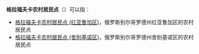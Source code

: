 '''格拉福夫卡农村居民点'''（{{lang-ru|Графовское сельское поселение}}）可以指：
* [[格拉福夫卡农村居民点_(红亚鲁加区)|格拉福夫卡农村居民点 (红亚鲁加区)]]，俄罗斯别尔哥罗德州红亚鲁加区的农村居民点
* [[格拉福夫卡农村居民点_(舍别基诺区)|格拉福夫卡农村居民点 (舍别基诺区)]]，俄罗斯别尔哥罗德州舍别基诺区的农村居民点

{{disambig|cat=俄语译名消歧义}}